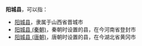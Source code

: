 '''阳城县'''，可以指：
*[[阳城县|阳城县]]，隶属于山西省晋城市
*[[阳城县_(秦朝)|阳城县 (秦朝)]]，秦朝时设置的县，在今河南省登封市
*[[阳城县_(唐朝)|阳城县 (唐朝)]]，唐朝时设置的县，在今湖北省黄冈市

{{Disambig|Y|Cat=三字中国县名消歧义}}